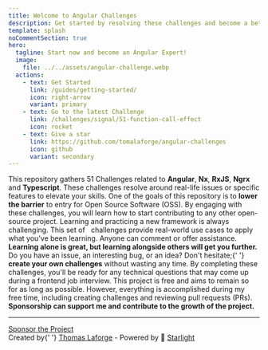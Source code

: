 ```yaml
---
title: Welcome to Angular Challenges
description: Get started by resolving these challenges and become a better Angular Front-End engineer.
template: splash
noCommentSection: true
hero:
  tagline: Start now and become an Angular Expert!
  image:
    file: ../../assets/angular-challenge.webp
  actions:
    - text: Get Started
      link: /guides/getting-started/
      icon: right-arrow
      variant: primary
    - text: Go to the latest Challenge
      link: /challenges/signal/51-function-call-effect
      icon: rocket
    - text: Give a star
      link: https://github.com/tomalaforge/angular-challenges
      icon: github
      variant: secondary
---
```




<CardGrid>
<Card title="51 Challenges">
    This repository gathers 51 Challenges related to <b>Angular</b>, <b>Nx</b>, <b>RxJS</b>, <b>Ngrx</b> and <b>Typescript</b>.
    These challenges resolve around real-life issues or specific features to elevate your skills.
</Card>

<Card title="Subscribe to get notified of the latest challenges">
  <SubscriptionForm isNote={false} />
</Card>

<Card title="Become an OSS Maintainer">
  One of the goals of this repository is to <b>lower the barrier</b> to entry
  for Open Source Software (OSS). By engaging with these challenges, you will
  learn how to start contributing to any other open-source project.
</Card>

<Card title="Learn Alongside Others">
  Learning and practicing a new framework is always challenging. This set of
  challenges provide real-world use cases to apply what you've been learning.
  Anyone can comment or offer assistance.
  <b>
    Learning alone is great, but learning alongside others will get you further.
  </b>
</Card>

<Card title="Contribute">
  Do you have an issue, an interesting bug, or an idea? Don't hesitate;{' '}
  <b>create your own challenges</b> without wasting any time.
</Card>

<Card title="Prepare Yourself for Interviews">
  By completing these challenges, you'll be ready for any technical questions that may come up during a frontend job interview.
</Card>

<Card title="Sponsoring">
    This project is free and aims to remain so for as long as possible. However, everything is accomplished during my free time, including creating challenges and reviewing pull requests (PRs). <b>Sponsorship can support me and contribute to the growth of the project.</b>
</Card>
</CardGrid>

---

<div class="article-footer">
  <a
    class="action"
    href="https://github.com/sponsors/tomalaforge"
    alt="Sponsor link">
    <MyIcon name="heart" size="1.2rem" color="white" />
    Sponsor the Project
  </a>
</div>

<div class="main-page-footer">
  Created by{' '}
  <a href="https://github.com/tomalaforge?tab=repositories">Thomas Laforge</a> -
  Powered by 🌟 <a href="https://starlight.astro.build/">Starlight</a>
</div>
